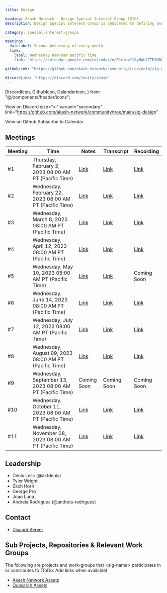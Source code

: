 ```yaml
---
title: Design

heading: Akash Network - Design Special Interest Group (SIG)
description: Design Special Interest Group is dedicated to defining and building a design for all things Akash.

category: special-interest-groups

meetings:
  dateLabel: Second Wednesday of every month
  link:
    label: Wednesday 8am-9am pacific time
    link: "https://calendar.google.com/calendar/u/0?cid=Y18yNWU1ZTM3NDhlNGM0YWI3YTU1ZjQxZmJjNWViZWJjYzBhMDNiNDBmYjAyODc4NWYxNDE1OWJmYWViZWExMmUyQGdyb3VwLmNhbGVuZGFyLmdvb2dsZS5jb20"

githubLink: "https://github.com/akash-network/community/tree/main/sig-design"

discordLink: "https://discord.com/invite/akash"
---
```


<div class="flex flex-col lg:flex-row lg:items-center gap-6"  >

  DiscordIcon,
  GithubIcon,
  CalenderIcon,
} from "@/components/header/icons";

<ButtonLink
link="https://discord.com/invite/akash"
 size="xl" variant="secondary">

  <DiscordIcon className="text-para" />
  View on Discord
</ButtonLink>
<ButtonLink

size="xl" variant="secondary"
link="https://github.com/akash-network/community/tree/main/sig-design"

>

  <GithubIcon className="text-para" />
  View on Github
</ButtonLink>
<ButtonLink
  link="https://calendar.google.com/calendar/u/0?cid=Y18yNWU1ZTM3NDhlNGM0YWI3YTU1ZjQxZmJjNWViZWJjYzBhMDNiNDBmYjAyODc4NWYxNDE1OWJmYWViZWExMmUyQGdyb3VwLmNhbGVuZGFyLmdvb2dsZS5jb20"
 size="xl" variant="secondary">
  <CalenderIcon className="text-para" />
  Subscribe to Calendar
</ButtonLink>

</div>

## Meetings

| Meeting | Time                                                     | Notes                                                                                              | Transcript                                                                                                    | Recording                                                                                                                    |
| ------- | -------------------------------------------------------- | -------------------------------------------------------------------------------------------------- | ------------------------------------------------------------------------------------------------------------- | ---------------------------------------------------------------------------------------------------------------------------- |
| #1      | Thursday, February 2, 2023 08:00 AM PT (Pacific Time)    | [Link](https://github.com/akash-network/community/blob/main/sig-design/meetings/001-2023-02-02.md) | [Link](https://github.com/akash-network/community/blob/main/sig-design/meetings/001-2023-02-02.md#transcript) | [Link](https://uj3nmvkwwqwjkd3jzkkhbjf3w7rewuvfqrmcdapficmmik4gudzq.arweave.net/onbWVVa0LJUPacqUcKS7t-JLUqWEWCGB5UCYxCuGoPM) |
| #2      | Wednesday, February 22, 2023 08:00 AM PT (Pacific Time)  | [Link](https://github.com/akash-network/community/blob/main/sig-design/meetings/002-2023-02-21.md) | [Link](https://github.com/akash-network/community/blob/main/sig-design/meetings/002-2023-02-21.md#transcript) | [Link](https://e6wptkexnljmfnq6swe4qbbu54assn65grzlurzvpizzlreiro5q.arweave.net/J6z5qJdq0sK2HpWJyAQ07wEpN900crpHNXozlcSIi7s) |
| #3      | Wednesday, March 8, 2023 08:00 AM PT (Pacific Time)      | [Link](https://github.com/akash-network/community/blob/main/sig-design/meetings/003-2023-03-08.md) | [Link](https://github.com/akash-network/community/blob/main/sig-design/meetings/003-2023-03-08.md#transcript) | [Link](https://apru4o53g355qdxpxifh2ejjvopsqlmf5c7zlmnygpqq33vekvya.arweave.net/A-NOO7s2-9gO77oKfREpq58oLYXov5WxuDPhDe6kVXA) |
| #4      | Wednesday, April 12, 2023 08:00 AM PT (Pacific Time)     | [Link](https://github.com/akash-network/community/blob/main/sig-design/meetings/004-2023-04-12.md) | [Link](https://github.com/akash-network/community/blob/main/sig-design/meetings/004-2023-04-12.md#transcript) | [Link](https://6xo72sp45srm3peei2i57kitrya34ftrqffk3irtxgfyxxjhmxbq.arweave.net/9d39Sfzsos28hEaR36kTjgG-FnGBSq2iM7mLi90nZcM) |
| #5      | Wednesday, May 10, 2023 08:00 AM PT (Pacific Time)       | [Link](https://github.com/akash-network/community/blob/main/sig-design/meetings/005-2023-05-10.md) | [Link](https://github.com/akash-network/community/blob/main/sig-design/meetings/005-2023-05-10.md#transcript) | Coming Soon                                                                                                                  |
| #6      | Wednesday, June 14, 2023 08:00 AM PT (Pacific Time)      | [Link](https://github.com/akash-network/community/blob/main/sig-design/meetings/006-2023-06-14.md) | [Link](https://github.com/akash-network/community/blob/main/sig-design/meetings/006-2023-06-14.md#transcript) | [Link](https://inlakgk4lzlfmrveddowlqvf3olzpxeklmrjdksle6defao4ehea.arweave.net/Q1YFGVxeVlZGpBjdZcKl25eX3IpbIpGqSyeGQoHcIcg) |
| #7      | Wednesday, July 12, 2023 08:00 AM PT (Pacific Time)      | [Link](https://github.com/akash-network/community/blob/main/sig-design/meetings/007-2023-07-12.md) | [Link](https://github.com/akash-network/community/blob/main/sig-design/meetings/007-2023-07-12.md#transcript) | [Link](https://4v5gjbxldak3kwlx7jbkp2gcgp4ovvbf6q67ue2oyp22w2guavua.arweave.net/5XpkhusYFbVZd_pCp-jCM_jq1CX0PfoTTsP1q2jUBWg) |
| #8      | Wednesday, August 09, 2023 08:00 AM PT (Pacific Time)    | [Link](https://github.com/akash-network/community/blob/main/sig-design/meetings/008-2023-08-09.md) | [Link](https://github.com/akash-network/community/blob/main/sig-design/meetings/008-2023-08-09.md#transcript) | [Link](https://7hbbbiaiqssx7redpnzevdfif3smtvixbsd6uahwjtqugqcndxia.arweave.net/-cIQoAiEpX_Eg3tySoyoLuTJ1RcMh-oA9kzhQ0BNHdA) |
| #9      | Wednesday, September 13, 2023 08:00 AM PT (Pacific Time) | Coming Soon                                                                                        | Coming Soon                                                                                                   | Coming Soon                                                                                                                  |
| #10     | Wednesday, October 11, 2023 08:00 AM PT (Pacific Time)   | [Link](https://github.com/akash-network/community/blob/main/sig-design/meetings/010-2023-10-11.md) | [Link](https://github.com/akash-network/community/blob/main/sig-design/meetings/010-2023-10-11.md#transcript) | [Link](https://lpgpnhvzo3h4wr6vc7qy5rggghi2qztpqj6krjuzlevcmcypf63q.arweave.net/W8z2nrl2z8tH1RfhjsTGMdGoZm-CfKimmVkqJgsPL7c) |
| #11     | Wednesday, November 08, 2023 08:00 AM PT (Pacific Time)  | [Link](https://github.com/akash-network/community/blob/main/sig-design/meetings/011-2023-11-08.md) | [Link](https://github.com/akash-network/community/blob/main/sig-design/meetings/011-2023-11-08.md#transcript) | [Link](https://mctlnmdevhysanes52tbok6kbc3mgbsgnn6qemc35xhanfc2x67q.arweave.net/YKa2sGSp8SA0ku6mFyvKCLbDBkZrfQIwW-3OBpRav78) |

## Leadership

- Denis Lelic (@aktdenis)
- Tyler Wright
- Zach Horn
- George Pro
- Joao Luna
- Andreia Rodrigues (@andreia-rodrigues)

## Contact

- [Discord Server](https://discord.gg/akash)

## Sub Projects, Repositories & Relevant Work Groups

The following are projects and work-groups that \<sig-name\> participates in or contributes to (ToDo: Add links when available)

- [Akash Network Assets](https://github.com/akash-network/brand-assets)
- [Quasarch Assets](https://github.com/quasarch/assets)
